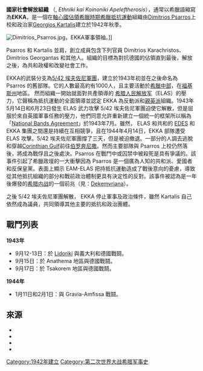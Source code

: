 {{Link style|time=2015-12-13T12:58:22+00:00}}

{{Infobox war faction
|name=國家社會解放組織<br>Εθνική και Κοινωνική Απελευθέρωσις <br>''Ethniki kai Koinoniki Apeleftherosis''
|war=[[希臘抵抗運動|希臘抵抗運動]]
|image=
|caption=
|active=1942-1944
|ideology=[[:en:Republicanism|共和主義]]、[[社会主义|社会主义]]、[[Venizelism|Venizelism]]、[[反共主义|反共主义]]、[[反法西斯主義|反法西斯主義]]
|leaders=[[:en:Georgios_Kartalis|Georgios Kartalis]]、[[:en:Dimitrios_Psarros|Dimitrios Psarros]]
|groups=[[5/42_Evzone_Regiment|埃夫佐尼軍團]] （軍事武裝）
|headquarters=
|area=[[伊庇鲁斯_(大区)|伊庇鲁斯]]、[[:en:Central_Greece|希臘中部]]
|strength=大約 1,500 
|partof=
|previous=
|next=
|allies=[[:en:National_Republican_Greek_League|EDES]]、[[:en:Panhellenic_Union_of_Fighting_Youths|PEAN]]、[[:en:Special_Operations_Executive|SOE]]、[[:en:Greek_government_in_exile|Greek government in exile]]
|opponents=[[:en:Royal_Italian_Army|義大利皇家陸軍]]、[[納粹德國陸軍|德國陸軍]]、[[保加利亞王國|保加利亞王國]]、[[希臘國|通敵政府]]、[[:en:Security_Battalions|Security Battalions]], [[民族解放阵线_(希腊)|EAM/ELAS]]
|battles=
}}

'''國家社會解放組織''' （{{Lang-el|Εθνική και Κοινωνική Απελευθέρωσις}}, ''Ethniki kai Koinoniki Apeleftherosis''），通常以希臘語縮寫為'''EKKA'''，是一個在[[軸心國佔領希臘時期|軸心國佔領希臘時期]][[希臘抵抗運動|希臘抵抗運動]]組織由[[:en:Dimitrios_Psarros|Dimitrios Psarros]]上校和政治家[[:en:Georgios_Kartalis|Georgios Kartalis]]建立於1942年秋季。

[[File:Dimitrios_Psarros.jpg|thumb]]，EKKA軍事領袖。]]

Psarros 和 Kartalis 並肩，創立成員包含下列官員 Dimitrios Karachristos、Dimitrios Georgantas 和其他人。組織的目標為對抗德國的佔領直到最後，解放之後，為共和政權和改變社會工作。

EKKA的武裝分支為[[:en:5/42_Evzone_Regiment|5/42 埃夫佐尼軍團]]，建立於1943年初並在之後命名為 Psarros 的舊部隊。它的人數最高約有1000人，且主要活動於[[:en:Central_Greece|希臘中部]]，在[[福基斯州|福基斯州]]地區。 然而組織一開始就面對共產領導的 [[希腊人民解放军|希腊人民解放军]]（ELAS）的壓力，它聲稱為抵抗運動的全面領導並認定 EKKA 為反動派和[[:en:anglophile|親英派]]組織。1943年5月14日和6月23日發生 ELAS 武力攻擊 5/42 埃夫佐尼軍團迫使它解散，但是屈服於來自英國軍事任務的壓力，他們同意允許重新建立一個統一的框架所以稱為「[[:en:National_Bands_Agreement|National Bands Agreement]]」於1943年7月。雖然， ELAS 和共和的 [[:en:EDES|EDES]] 和 EKKA 集團之間還是持續在互相競爭，且在1944年4月14日，EKKA 部隊遭受 ELAS 攻擊。5/42 埃夫佐尼軍團撐了三天，但是被迫撤退。一部分的人調去逃脫和穿越[[:en:Corinthian_Gulf|Corinthian Gulf]]前往[[伯罗奔尼撒|伯罗奔尼撒]]。然而主要部隊與 Psarros 上校仍然落後，將成為戰俘且之後處決。Psarros 在戰鬥中或囚禁中被殺死是具有爭議的。該事件引起了希臘政壇的一大衝擊因為 Psarros 是一個廣為人知的共和派、愛國者和反保皇黨。表面上顯示 EAM-ELAS 把持抵抗運動造成了戰後意向的憂慮，導致從其他抵抗組織的部分和戰前政治體制更具有決定性的反對。該事件被認為是一年後爆發的[[希腊内战|希腊内战]]的一個前兆（見：[[:en:Dekemvriana|Dekemvriana]]）。

之後 5/42 埃夫佐尼軍團解散， EKKA 停止軍事及政治條件，雖然 Kartalis 自己依然成為議員，共同領導其他主要的抵抗和政治團體。

==戰鬥列表==
'''1943年'''
* 9月12-13日：於 [[Lidoriki|Lidoriki]] 與義大利和德國戰鬪。
* 9月15日：於 Anathema 地區與德國戰鬪。
* 9月17日：於 Tsakorem 地區與德國戰鬪。
'''1944年'''
* 1月11日和2月1日：與 Gravia-Amfissa 戰鬪。

==來源==
* {{Citation | first=Argyrios |last=Mamarelis | title=The Special Operations Executive in Greece 1941-1944: The case of the 5/42 Regiment of Evzones | url=http://www.lse.ac.uk/collections/hellenicObservatory/pdf/1st_Symposium/Mamarelis.pdf | year=2003}}
* {{citation | last=Papastratis | first=Prokopis | title= British policy towards Greece during the Second World War, 1941–1944 | publisher=Cambridge University Press | year=1984 | isbn=978-0-521-24342-1}}
* {{cite book | chapter = Οι οργανώσεις της Αντίστασης | trans_chapter = The organizations of the Resistance | last = Lymberatos | first = Michalis P. | pages = 9–67 | title = Ιστορία της Ελλάδας του 20ού αιώνα, Γ' Τόμος: Β' Παγκόσμιος Πόλεμος. Κατοχή - Αντίσταση 1940–1945, Μέρος 2ο. | trans_title = History of Greece in the 20th Century, Volume III: World War II. Occupation and Resistance 1940–1945, Part 2 | editor1-last = Hatziiosif | editor1-first = Christos | editor2-last = Papastratis | editor2-first = Prokopis | year = 2007 | publisher = Bibliorama | location = Athens | isbn = 978-960-8087-06-4 | language = el}}
* {{citation | last=Woodhouse | first=Christopher Montague | authorlink=Christopher Montague Woodhouse | title=The struggle for Greece, 1941–1949 | publisher=C. Hurst & Co. Publishers | year=2002 | isbn=978-1-85065-487-2}}

{{DEFAULTSORT:National And Social Liberation}}
[[Category:1942年建立|Category:1942年建立]]
[[Category:第二次世界大战希腊军事史|Category:第二次世界大战希腊军事史]]